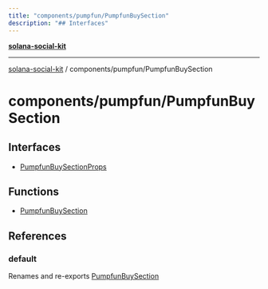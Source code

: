 ```yaml
---
title: "components/pumpfun/PumpfunBuySection"
description: "## Interfaces"
---
```


[**solana-social-kit**](../../../README.mdx)

***

[solana-social-kit](../../../README.mdx) / components/pumpfun/PumpfunBuySection

# components/pumpfun/PumpfunBuySection

## Interfaces

- [PumpfunBuySectionProps](interfaces/PumpfunBuySectionProps.mdx)

## Functions

- [PumpfunBuySection](functions/PumpfunBuySection.mdx)

## References

### default

Renames and re-exports [PumpfunBuySection](functions/PumpfunBuySection.mdx)
